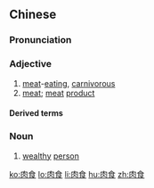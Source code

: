 ==Chinese==
{{zh-forms}}

===Pronunciation===
{{zh-pron
|m=ròushí
|c=juk6 sik6
|mn=qz,xm:lio̍k-si̍t/zz:jio̍k-si̍t
|cat=a,n
}}

===Adjective===
{{zh-adj}}

# [[meat]]-[[eat]]ing, [[carnivorous]]
# [[meat]]; [[meat]] [[product]]

====Derived terms====
{{zh-der|肉食動物}}

===Noun===
{{zh-noun}}

# {{lb|zh|figurative}} [[wealthy]] [[person]]

[[ko:肉食]]
[[lo:肉食]]
[[li:肉食]]
[[hu:肉食]]
[[zh:肉食]]